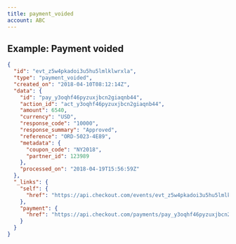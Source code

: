 ```yaml
---
title: payment_voided
account: ABC
---
```


## Example: Payment voided

```json
{
  "id": "evt_z5w4pkadoi3u5hu5lmlklwrxla",
  "type": "payment_voided",
  "created_on": "2018-04-10T08:12:14Z",
  "data": {
    "id": "pay_y3oqhf46pyzuxjbcn2giaqnb44",
    "action_id": "act_y3oqhf46pyzuxjbcn2giaqnb44",
    "amount": 6540,
    "currency": "USD",
    "response_code": "10000",
    "response_summary": "Approved",
    "reference": "ORD-5023-4E89",
    "metadata": {
      "coupon_code": "NY2018",
      "partner_id": 123989
    },
    "processed_on": "2018-04-19T15:56:59Z"
  },
  "_links": {
    "self": {
      "href": "https://api.checkout.com/events/evt_z5w4pkadoi3u5hu5lmlklwrxla"
    },
    "payment": {
      "href": "https://api.checkout.com/payments/pay_y3oqhf46pyzuxjbcn2giaqnb44"
    }
  }
}
```



